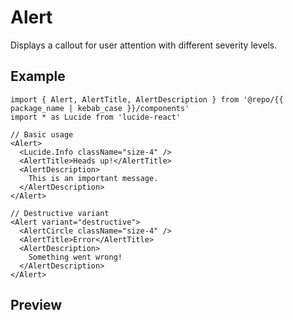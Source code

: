 
<Meta of={Stories} />

# Alert

Displays a callout for user attention with different severity levels.

## Example

```tsx
import { Alert, AlertTitle, AlertDescription } from '@repo/{{ package_name | kebab_case }}/components'
import * as Lucide from 'lucide-react'

// Basic usage
<Alert>
  <Lucide.Info className="size-4" />
  <AlertTitle>Heads up!</AlertTitle>
  <AlertDescription>
    This is an important message.
  </AlertDescription>
</Alert>

// Destructive variant
<Alert variant="destructive">
  <AlertCircle className="size-4" />
  <AlertTitle>Error</AlertTitle>
  <AlertDescription>
    Something went wrong!
  </AlertDescription>
</Alert>
```

## Preview

<Primary />
